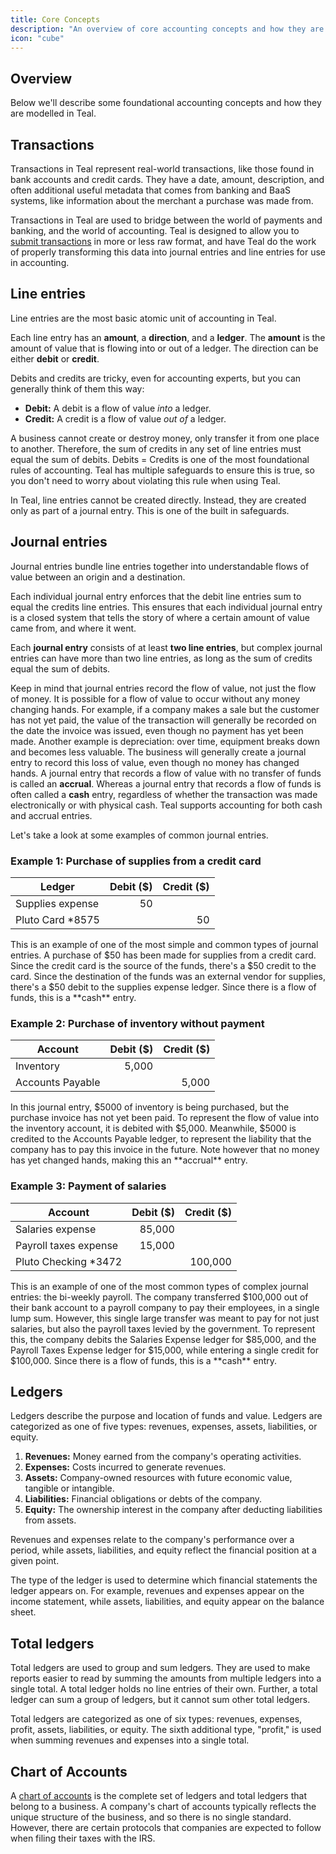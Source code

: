 ```yaml
---
title: Core Concepts
description: "An overview of core accounting concepts and how they are modeled in Teal."
icon: "cube"
---
```


## Overview

Below we'll describe some foundational accounting concepts and how they are modelled in Teal. 

## Transactions

Transactions in Teal represent real-world transactions, like those found in bank accounts and credit cards. They have a date, amount, description, and often additional useful metadata that comes from banking and BaaS systems, like information about the merchant a purchase was made from.

Transactions in Teal are used to bridge between the world of payments and banking, and the world of accounting. Teal is designed to allow you to [submit transactions](/transactions/submitting) in more or less raw format, and have Teal do the work of properly transforming this data into journal entries and line entries for use in accounting.

## Line entries

Line entries are the most basic atomic unit of accounting in Teal. 

Each line entry has an **amount**, a **direction**, and a **ledger**. The **amount** is the amount of value that is flowing into or out of a ledger. The direction can be either **debit** or **credit**.

Debits and credits are tricky, even for accounting experts, but you can generally think of them this way:

- **Debit:** A debit is a flow of value _into_ a ledger.
- **Credit:** A credit is a flow of value _out of_ a ledger.

A business cannot create or destroy money, only transfer it from one place to another. Therefore, the sum of credits in any set of line entries must equal the sum of debits. Debits = Credits is one of the most foundational rules of accounting. Teal has multiple safeguards to ensure this is true, so you don't need to worry about violating this rule when using Teal.

In Teal, line entries cannot be created directly. Instead, they are created only as part of a journal entry. This is one of the built in safeguards.

## Journal entries

Journal entries bundle line entries together into understandable flows of value between an origin and a destination.

Each individual journal entry enforces that the debit line entries sum to equal the credits line entries. This ensures that each individual journal entry is a closed system that tells the story of where a certain amount of value came from, and where it went.

Each **journal entry** consists of at least **two line entries**, but complex journal entries can have more than two line entries, as long as the sum of credits equal the sum of debits.

Keep in mind that journal entries record the flow of value, not just the flow of money. It is possible for a flow of value to occur without any money changing hands. For example, if a company makes a sale but the customer has not yet paid, the value of the transaction will generally be recorded on the date the invoice was issued, even though no payment has yet been made. Another example is depreciation: over time, equipment breaks down and becomes less valuable. The business will generally create a journal entry to record this loss of value, even though no money has changed hands. A journal entry that records a flow of value with no transfer of funds is called an **accrual**. Whereas a journal entry that records a flow of funds is often called a **cash** entry, regardless of whether the transaction was made electronically or with physical cash. Teal supports accounting for both cash and accrual entries.

Let's take a look at some examples of common journal entries.

### Example 1: Purchase of supplies from a credit card

| Ledger           | Debit ($) | Credit ($) |
| ---------------- | --------: | ---------: |
| Supplies expense |        50 |            |
| Pluto Card *8575 |           |         50 |

<Info>
This is an example of one of the most simple and common types of journal entries. A purchase of $50 has been made for supplies from a credit card. Since the credit card is the source of the funds, there's a $50 credit to the card. Since the destination of the funds was an external vendor for supplies, there's a $50 debit to the supplies expense ledger. Since there is a flow of funds, this is a **cash** entry.
</Info>

### Example 2: Purchase of inventory without payment

| Account          | Debit ($) | Credit ($) |
| ---------------- | --------: | ---------: |
| Inventory        |     5,000 |            |
| Accounts Payable |           |      5,000 |

<Info>
In this journal entry, $5000 of inventory is being purchased, but the purchase invoice has not yet been paid. To represent the flow of value into the inventory account, it is debited with $5,000. Meanwhile, $5000 is credited to the Accounts Payable ledger, to represent the liability that the company has to pay this invoice in the future. Note however that no money has yet changed hands, making this an **accrual** entry.
</Info>

### Example 3: Payment of salaries

| Account               | Debit ($) | Credit ($) |
| ---------------       | --------: | ---------: |
| Salaries expense      |    85,000 |            |
| Payroll taxes expense |    15,000 |            |
| Pluto Checking *3472  |           |    100,000 |

<Info>
This is an example of one of the most common types of complex journal entries: the bi-weekly payroll. The company transferred $100,000 out of their bank account to a payroll company to pay their employees, in a single lump sum. However, this single large transfer was meant to pay for not just salaries, but also the payroll taxes levied by the government. To represent this, the company debits the Salaries Expense ledger for $85,000, and the Payroll Taxes Expense ledger for $15,000, while entering a single credit for $100,000. Since there is a flow of funds, this is a **cash** entry.
</Info>

## Ledgers

Ledgers describe the purpose and location of funds and value. Ledgers are categorized as one of five types: revenues, expenses, assets, liabilities, or equity.

1. **Revenues:** Money earned from the company's operating activities.
2. **Expenses:** Costs incurred to generate revenues.
3. **Assets:** Company-owned resources with future economic value, tangible or intangible.
4. **Liabilities:** Financial obligations or debts of the company.
5. **Equity:** The ownership interest in the company after deducting liabilities from assets.

Revenues and expenses relate to the company's performance over a period, while assets, liabilities, and equity reflect the financial position at a given point.

The type of the ledger is used to determine which financial statements the ledger appears on. For example, revenues and expenses appear on the income statement, while assets, liabilities, and equity appear on the balance sheet. 

## Total ledgers

Total ledgers are used to group and sum ledgers. They are used to make reports easier to read by summing the amounts from multiple ledgers into a single total. A total ledger holds no line entries of their own. Further, a total ledger can sum a group of ledgers, but it cannot sum other total ledgers. 

Total ledgers are categorized as one of six types: revenues, expenses, profit, assets, liabilities, or equity. The sixth additional type, "profit," is used when summing revenues and expenses into a single total.

## Chart of Accounts

A [chart of accounts](/configuration/chart_of_accounts_config) is the complete set of ledgers and total ledgers that belong to a business. A company's chart of accounts typically reflects the unique structure of the business, and so there is no single standard. However, there are certain protocols that companies are expected to follow when filing their taxes with the IRS.
